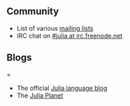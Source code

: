 
== Community ==
* List of various [http://julialang.org/community/ mailing lists]
* IRC chat on [http://webchat.freenode.net/?channels=julia #julia at irc.freenode.net]

== Blogs ===
* The official [http://julialang.org/blog/ Julia language blog]
* The [http://juliablogs.com/ Julia Planet]

